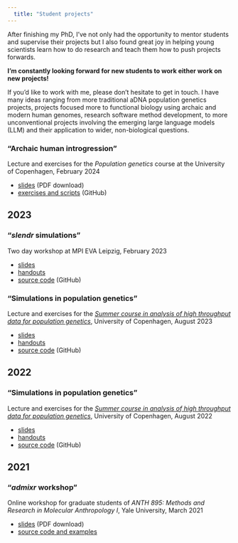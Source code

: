 ```yaml
---
  title: "Student projects"
---
```


After finishing my PhD, I've not only had the opportunity to mentor students and supervise their projects but I also found great joy in helping young scientists learn how to do research and teach them how to push projects forwards.

**I'm constantly looking forward for new students to work either work on new projects!**

If you'd like to work with me, please don't hesitate to get in touch. I have many ideas ranging from more traditional aDNA population genetics projects, projects focused more to functional biology using archaic and modern human genomes, research software method development, to more unconventional projects involving the emerging large language models (LLM) and their application to wider, non-biological questions.


### **"Archaic human introgression"**

Lecture and exercises for the *Population genetics* course at the University of Copenhagen, February 2024

-   [slides](https://github.com/bodkan/ku-introgression2024/blob/main/2024-02-28%20lecture.pdf) (PDF download)
-   [exercises and scripts](https://github.com/bodkan/ku-introgression2024) (GitHub)

## 2023

### **"_slendr_ simulations"**

Two day workshop at MPI EVA Leipzig, February 2023

-   [slides](https://bodkan.quarto.pub/mpieva-slendr-2023)
-   [handouts](https://bodkan.quarto.pub/mpieva-slendr-2023-onepage/)
-   [source code](https://github.com/bodkan/mpieva-slendr-2023) (GitHub)


### **"Simulations in population genetics"**

Lecture and exercises for the [*Summer course in analysis of high throughput data for population genetics*](http://popgen.dk/popgen23/), University of Copenhagen, August 2023

-   [slides](https://bodkan.quarto.pub/ku-popgen2023/)
-   [handouts](https://bodkan.quarto.pub/ku-popgen2023-onepage/)
-   [source code](https://github.com/bodkan/ku-popgen2023) (GitHub)

## 2022

### **"Simulations in population genetics"**

Lecture and exercises for the [*Summer course in analysis of high throughput data for population genetics*](http://popgen.dk/popgen22/), University of Copenhagen, August 2022

-   [slides](https://bodkan.quarto.pub/ku-popgen2022-simulations-in-population-genetics/)
-   [handouts](https://bodkan.quarto.pub/ku-popgen2022-simulations-in-population-genetics-onepage/)
-   [source code](https://github.com/bodkan/ku-popgen2022) (GitHub)


## 2021

### **"_admixr_ workshop"**

Online workshop for graduate students of _ANTH 895: Methods and Research in Molecular Anthropology I_, Yale University, March 2021

- [slides](https://github.com/bodkan/admixr-workshop/blob/main/slides.pdf) (PDF download)
- [source code and examples](https://github.com/bodkan/admixr-workshop)